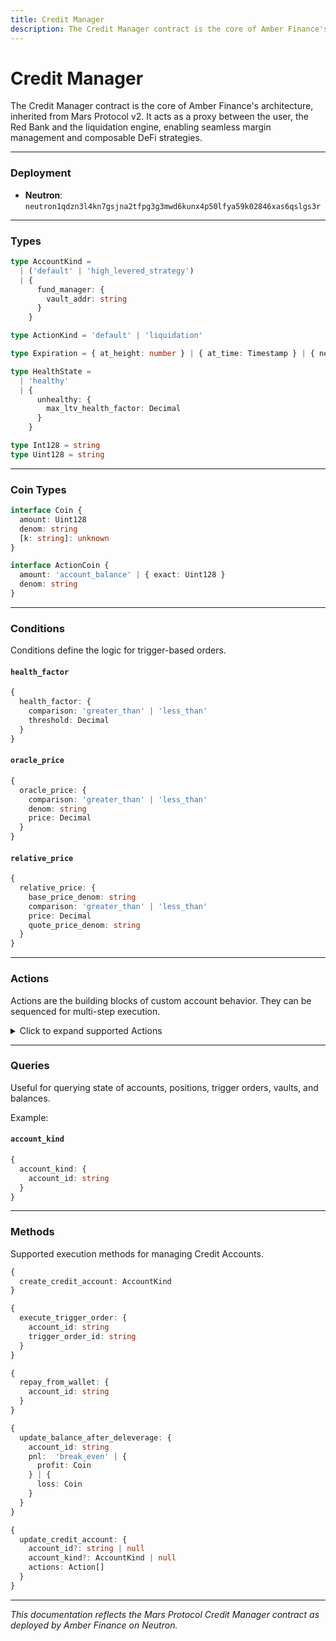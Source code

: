 ```yaml
---
title: Credit Manager
description: The Credit Manager contract is the core of Amber Finance's architecture, inherited from Mars Protocol v2. Complete technical documentation for the proxy contract enabling margin management and DeFi strategies.
---
```


# Credit Manager

The Credit Manager contract is the core of Amber Finance's architecture, inherited from Mars Protocol v2. It acts as a proxy between the user, the Red Bank and the liquidation engine, enabling seamless margin management and composable DeFi strategies.

---

### Deployment

- **Neutron**: `neutron1qdzn3l4kn7gsjna2tfpg3g3mwd6kunx4p50lfya59k02846xas6qslgs3r`

---

### Types

```ts
type AccountKind =
  | ('default' | 'high_levered_strategy')
  | {
      fund_manager: {
        vault_addr: string
      }
    }

type ActionKind = 'default' | 'liquidation'

type Expiration = { at_height: number } | { at_time: Timestamp } | { never: {} }

type HealthState =
  | 'healthy'
  | {
      unhealthy: {
        max_ltv_health_factor: Decimal
      }
    }

type Int128 = string
type Uint128 = string
```

---

### Coin Types

```ts
interface Coin {
  amount: Uint128
  denom: string
  [k: string]: unknown
}

interface ActionCoin {
  amount: 'account_balance' | { exact: Uint128 }
  denom: string
}
```

---

### Conditions

Conditions define the logic for trigger-based orders.

#### `health_factor`

```ts
{
  health_factor: {
    comparison: 'greater_than' | 'less_than'
    threshold: Decimal
  }
}
```

#### `oracle_price`

```ts
{
  oracle_price: {
    comparison: 'greater_than' | 'less_than'
    denom: string
    price: Decimal
  }
}
```

#### `relative_price`

```ts
{
  relative_price: {
    base_price_denom: string
    comparison: 'greater_than' | 'less_than'
    price: Decimal
    quote_price_denom: string
  }
}
```

---

### Actions

Actions are the building blocks of custom account behavior. They can be sequenced for multi-step execution.

<details>
<summary>Click to expand supported Actions</summary>

```ts
{
  borrow: Coin
}

{
  claim_astro_lp_rewards: {
    lp_denom: string
  }
}

{
  claim_rewards: {}
}

{
  create_trigger_order: {
    actions: Action[]
    conditions: Condition[]
    keeper_fee: Coin
  }
}

{
  delete_trigger_order: {
    trigger_order_id: string
  }
}

{
  deposit: Coin
}

{
  deposit_to_perp_vault: {
    coin: ActionCoin
    max_receivable_shares?: Uint128 | null
  }
}

{
  enter_vault: {
    coin: ActionCoin
    vault: string
  }
}

{
  execute_perp_order: {
    denom: string
    order_size: Int128
    reduce_only?: boolean | null
  }
}

{
  exit_vault: {
    amount: Uint128
    vault: string
  }
}

{
  exit_vault_unlocked: {
    id: number
    vault: VaultBaseForString
  }
}

{
  lend: ActionCoin
}

{
  liquidate: {
    debt_coin: Coin
    liquidatee_account_id: string
    request: {
      deposit: string
    } | {
      lend: string
    } | {
      vault: {
        position_type: 'u_n_l_o_c_k_e_d' | 'l_o_c_k_e_d' | 'u_n_l_o_c_k_i_n_g'
        request_vault: string
      }
    } | {
      staked_astro_lp: string
    }
  }
}

{
  provide_liquidity: {
    coins_in: ActionCoin[]
    lp_token_out: string
    slippage: Decimal
  }
}

{
  reclaim: ActionCoin
}

{
  refund_all_coin_balances: {}
}

{
  repay: {
    coin: ActionCoin
    recipient_account_id?: string | null
  }
}

{
  request_vault_unlock: {
    amount: Uint128
    vault: string
  }
}

{
  stake_astro_lp: {
    lp_token: ActionCoin
  }
}

{
  swap_exact_in: {
    coin_in: ActionCoin
    denom_out: string
    min_receive: Uint128
    route?: {
      astro: {
        swaps: [
          {
            from: string
            to: string
          },
          ...
        ]
      }
    } | null
  }
}

{
  unlock_from_perp_vault: {
    shares: Uint128
  }
}

{
  unstake_astro_lp: {
    lp_token: ActionCoin
  }
}

{
  withdraw: ActionCoin
}

{
  withdraw_from_perp_vault: {
    min_receive?: Uint128 | null
  }
}

{
  withdraw_liquidity: {
    lp_token: ActionCoin
    slippage: Decimal
  }
}

{
  withdraw_to_wallet: {
    coin: ActionCoin
    recipient: string
  }
}
```

</details>

---

### Queries

Useful for querying state of accounts, positions, trigger orders, vaults, and balances.

Example:

#### `account_kind`

```ts
{
  account_kind: {
    account_id: string
  }
}
```

---

### Methods

Supported execution methods for managing Credit Accounts.

```ts
{
  create_credit_account: AccountKind
}

{
  execute_trigger_order: {
    account_id: string
    trigger_order_id: string
  }
}

{
  repay_from_wallet: {
    account_id: string
  }
}

{
  update_balance_after_deleverage: {
    account_id: string
    pnl:  'break_even' | {
      profit: Coin
    } | {
      loss: Coin
    }
  }
}

{
  update_credit_account: {
    account_id?: string | null
    account_kind?: AccountKind | null
    actions: Action[]
  }
}
```

---

_This documentation reflects the Mars Protocol Credit Manager contract as deployed by Amber Finance on Neutron._
